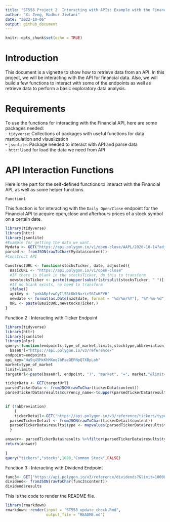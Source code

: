 ```yaml
---
title: "ST558 Project 2  Interacting with APIs: Example with the Financial API"
author: "Xi Zeng, Madhur Jiwtani"
date: "2022-10-06"
output: github_document
---
```


```r
knitr::opts_chunk$set(echo = TRUE)
```

# Introduction  
This document is a vignette to show how to retrieve data from an API. In this project, we will be interacting with the API for financial data. Also, we will build a few functions to interact with some of the endpoints as well as retrieve data to perform a basic exploratory data analysis.  

# Requirements  
To use the functions for interacting with the Financial API, here are some packages needed:  
- `tidyverse`: Collections of packages with useful functions for data manipulation and visualization  
- `jsonlite`: Package needed to interact with API and parse data  
- `httr`: Used for load the data we need from API  

# API Interaction Functions  
Here is the part for the self-defined functions to interact with the Financial API, as well as some helper functions.  

`Function1`  

This function is for interacting with the `Daily Open/Close` endpoint for the Financial API to acquire open,close and afterhours prices of a stock symbol on a certain date.  

```r
library(tidyverse)
library(httr)
library(jsonlite)
#Example for getting the data we want.
Mydata <- GET("https://api.polygon.io/v1/open-close/AAPL/2020-10-14?adjusted=true&apiKey=pxkABpfvwGyIl55tOWtNxricS6IwKFYH")
parsed <- fromJSON(rawToChar(Mydata$content))
#Construct API

ConstructURL <- function(stocksTicker, date, adjusted){
  BasicURL <- "https://api.polygon.io/v1/open-close"
  #IF there is blank in the stocksTicker, do this to transform
  newstocksTicker <- paste(toupper(substr(strsplit(stocksTicker, " ")[[1]],1,1)),collapse = "")
  #If no blank exists, no need to transform
  ifelse()
  apikey <- "pxkABpfvwGyIl55tOWtNxricS6IwKFYH"
  newdate <- format(as.Date(nzd$date, format = "%d/%m/%Y"), "%Y-%m-%d")
  URL <- paste(BasicURL,newstocksTicker,)
} 

```

Function 2 : Interacting with Ticker Endpoint
```r
library(tidyverse)
library(httr)
library(jsonlite)
library(plyr)
query<-function(endpoints,type_of_market,limits,stocktype,abbreviation){
  baseUrl="https://api.polygon.io/v3/reference/"
endpoint=endpoints
api_key="Ha9q45MxKhMXoq7bPseOEPNpQ7XBpLoh"
market=type_of_market
limit=limits
targetUrl<-paste(baseUrl, endpoint, "?", "market", "=", market,"&limit=",limit,"&apiKey=",api_key,sep="")

tickerData <- GET(targetUrl)
parsedTickerData <- fromJSON(rawToChar(tickerData$content))
parsedTickerData$results$currency_name<-toupper(parsedTickerData$results$currency_name)

  
if (!abbreviation)
    {
    tickerDetail<-GET("https://api.polygon.io/v3/reference/tickers/types?asset_class=stocks&apiKey=Ha9q45MxKhMXoq7bPseOEPNpQ7XBpLoh")
  parsedTickerDetail <- fromJSON(rawToChar(tickerDetail$content))
  parsedTickerData$results$type <- mapvalues(parsedTickerData$results$type, from=parsedTickerDetail$results$code,to=parsedTickerDetail$results$description)
  }

answer<- parsedTickerData$results %>%filter(parsedTickerData$results$type==stocktype)
return(answer)
 
}
query("tickers","stocks",1000,"Common Stock",FALSE)

```

Function 3 : Interacting with Dividend Endpoint
```r
func3<- GET("https://api.polygon.io/v3/reference/dividends?&limit=1000&apiKey=Ha9q45MxKhMXoq7bPseOEPNpQ7XBpLoh")
dividend<- fromJSON(rawToChar(func3$content))
dividend$results
```
This is the code to render the README file.
```r
library(rmarkdown)
rmarkdown::render(input = "ST558_update_check.Rmd",
                  output_file = "README.md")
```
